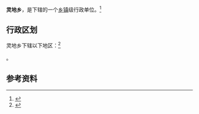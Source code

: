 {{中国乡级行政区|35/08/81/205/000}}

'''灵地乡'''，是{{PRC admin/fullname|35/08/81/205/000|3}}下辖的一个[[乡镇|乡镇]]级行政单位。<ref>{{PRC admin/ref sgc|{{PRC admin/parent|35/08/81/205/000}}}}</ref>

== 行政区划 ==

灵地乡下辖以下地区：<ref>{{PRC admin/ref sgc|35/08/81/205/000}}</ref>

{{PRC admin/children|35/08/81/205/000}}。

== 参考资料 ==

{{reflist}}

{{行政区划小作品}}
{{PRC admin/navcat|35/08/81/205/000}}